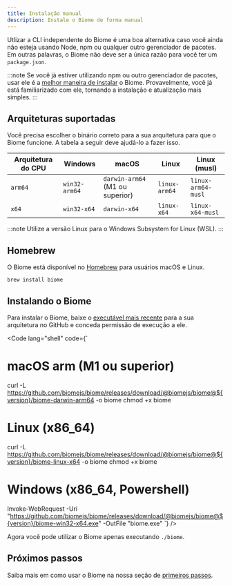 ```yaml
---
title: Instalação manual
description: Instale o Biome de forma manual
---
```



Utlizar a CLI independente do Biome é uma boa alternativa caso você ainda não esteja usando Node, npm ou qualquer outro gerenciador de pacotes.
Em outras palavras, o Biome não deve ser a única razão para você ter um `package.json`.

:::note
Se você já estiver utilizando npm ou outro gerenciador de pacotes, usar ele é a [melhor maneira de instalar](/pt-br/guides/getting-started#instalação) o Biome.
Provavelmente, você já está familiarizado com ele, tornando a instalação e atualização mais simples.
:::

## Arquiteturas suportadas

Você precisa escolher o binário correto para a sua arquitetura para que o Biome funcione. A tabela a seguir deve ajudá-lo a fazer isso.

| Arquitetura do CPU | Windows       | macOS                           | Linux         | Linux (musl)       |
| ------------------ | ------------- | ------------------------------- | ------------- | ------------------ |
| `arm64`            | `win32-arm64` | `darwin-arm64` (M1 ou superior) | `linux-arm64` | `linux-arm64-musl` |
| `x64`              | `win32-x64`   | `darwin-x64`                    | `linux-x64`   | `linux-x64-musl`   |

:::note
Utilize a versão Linux para o Windows Subsystem for Linux (WSL).
:::

## Homebrew

O Biome está disponível no [Homebrew](https://formulae.brew.sh/formula/biome) para usuários macOS e Linux.

```shell
brew install biome
```

## Instalando o Biome

Para instalar o Biome, baixe o [executável mais recente](https://github.com/biomejs/biome/releases) para a sua arquitetura no GitHub e conceda permissão de execução a ele.

<Code lang="shell" code={`
# macOS arm (M1 ou superior)
curl -L https://github.com/biomejs/biome/releases/download/@biomejs/biome@${version}/biome-darwin-arm64 -o biome
chmod +x biome

# Linux (x86_64)
curl -L https://github.com/biomejs/biome/releases/download/@biomejs/biome@${version}/biome-linux-x64 -o biome
chmod +x biome

# Windows (x86_64, Powershell)
Invoke-WebRequest -Uri "https://github.com/biomejs/biome/releases/download/@biomejs/biome@${version}/biome-win32-x64.exe" -OutFile "biome.exe"
`} />

Agora você pode utilizar o Biome apenas executando `./biome`.

## Próximos passos

Saiba mais em como usar o Biome na nossa seção de [primeiros passos](/pt-br/guides/getting-started#próximos-passos).

